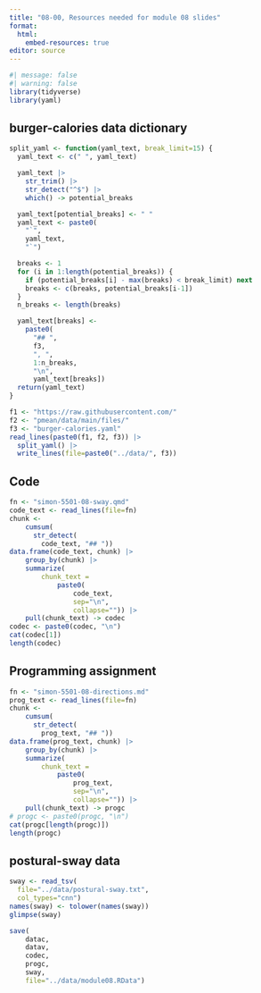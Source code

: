 ```yaml
---
title: "08-00, Resources needed for module 08 slides"
format: 
  html:
    embed-resources: true
editor: source
---
```


```r
#| message: false
#| warning: false
library(tidyverse)
library(yaml)
```

## burger-calories data dictionary

```r
split_yaml <- function(yaml_text, break_limit=15) {
  yaml_text <- c(" ", yaml_text)

  yaml_text |>
    str_trim() |>
    str_detect("^$") |>
    which() -> potential_breaks

  yaml_text[potential_breaks] <- " "
  yaml_text <- paste0(
    "`",
    yaml_text,
    "`")

  breaks <- 1
  for (i in 1:length(potential_breaks)) {
    if (potential_breaks[i] - max(breaks) < break_limit) next
    breaks <- c(breaks, potential_breaks[i-1])
  }
  n_breaks <- length(breaks)

  yaml_text[breaks] <- 
    paste0(
      "## ",
      f3,
      ", ",
      1:n_breaks,
      "\n",
      yaml_text[breaks])
  return(yaml_text)
}

f1 <- "https://raw.githubusercontent.com/"
f2 <- "pmean/data/main/files/"
f3 <- "burger-calories.yaml"
read_lines(paste0(f1, f2, f3)) |>
  split_yaml() |>
  write_lines(file=paste0("../data/", f3))
```

## Code

```r
fn <- "simon-5501-08-sway.qmd"
code_text <- read_lines(file=fn)
chunk <- 
	cumsum(
	  str_detect(
	  	code_text, "## "))
data.frame(code_text, chunk) |>
	group_by(chunk) |>
	summarize(
		chunk_text =
			paste0(
				code_text, 
				sep="\n", 
				collapse="")) |>
	pull(chunk_text) -> codec
codec <- paste0(codec, "\n")
cat(codec[1])
length(codec)
```

## Programming assignment

```r
fn <- "simon-5501-08-directions.md"
prog_text <- read_lines(file=fn)
chunk <- 
	cumsum(
	  str_detect(
	  	prog_text, "## "))
data.frame(prog_text, chunk) |>
	group_by(chunk) |>
	summarize(
		chunk_text =
			paste0(
				prog_text, 
				sep="\n", 
				collapse="")) |>
	pull(chunk_text) -> progc
# progc <- paste0(progc, "\n")
cat(progc[length(progc)])
length(progc)
```

## postural-sway data

```r
sway <- read_tsv(
  file="../data/postural-sway.txt",
  col_types="cnn")
names(sway) <- tolower(names(sway))
glimpse(sway)
```


```r
save(
	datac,
	datav,
	codec,
	progc,
	sway,
	file="../data/module08.RData")
```

